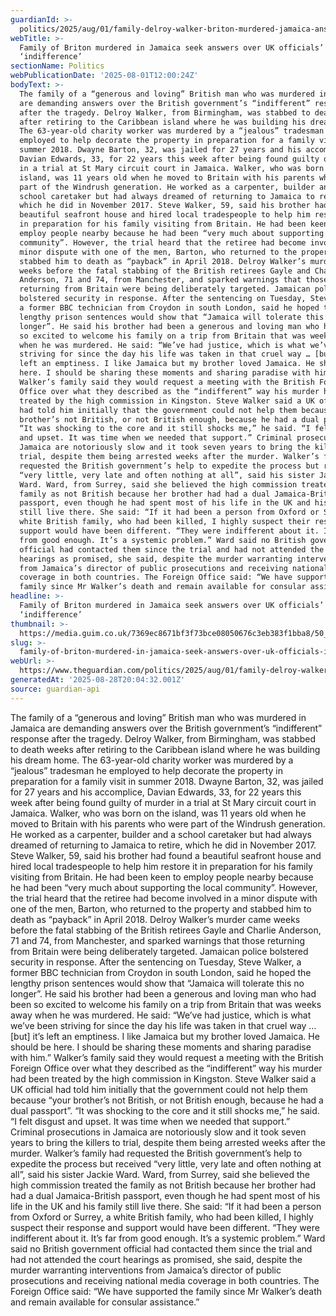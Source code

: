```yaml
---
guardianId: >-
  politics/2025/aug/01/family-delroy-walker-briton-murdered-jamaica-answers-uk-indifference
webTitle: >-
  Family of Briton murdered in Jamaica seek answers over UK officials’
  ‘indifference’
sectionName: Politics
webPublicationDate: '2025-08-01T12:00:24Z'
bodyText: >-
  The family of a “generous and loving” British man who was murdered in Jamaica
  are demanding answers over the British government’s “indifferent” response
  after the tragedy. Delroy Walker, from Birmingham, was stabbed to death weeks
  after retiring to the Caribbean island where he was building his dream home.
  The 63-year-old charity worker was murdered by a “jealous” tradesman he
  employed to help decorate the property in preparation for a family visit in
  summer 2018. Dwayne Barton, 32, was jailed for 27 years and his accomplice,
  Davian Edwards, 33, for 22 years this week after being found guilty of murder
  in a trial at St Mary circuit court in Jamaica. Walker, who was born on the
  island, was 11 years old when he moved to Britain with his parents who were
  part of the Windrush generation. He worked as a carpenter, builder and a
  school caretaker but had always dreamed of returning to Jamaica to retire,
  which he did in November 2017. Steve Walker, 59, said his brother had found a
  beautiful seafront house and hired local tradespeople to help him restore it
  in preparation for his family visiting from Britain. He had been keen to
  employ people nearby because he had been “very much about supporting the local
  community”. However, the trial heard that the retiree had become involved in a
  minor dispute with one of the men, Barton, who returned to the property and
  stabbed him to death as “payback” in April 2018. Delroy Walker’s murder came
  weeks before the fatal stabbing of the British retirees Gayle and Charlie
  Anderson, 71 and 74, from Manchester, and sparked warnings that those
  returning from Britain were being deliberately targeted. Jamaican police
  bolstered security in response. After the sentencing on Tuesday, Steve Walker,
  a former BBC technician from Croydon in south London, said he hoped the
  lengthy prison sentences would show that “Jamaica will tolerate this no
  longer”. He said his brother had been a generous and loving man who had been
  so excited to welcome his family on a trip from Britain that was weeks away
  when he was murdered. He said: “We’ve had justice, which is what we’ve been
  striving for since the day his life was taken in that cruel way … [but] it’s
  left an emptiness. I like Jamaica but my brother loved Jamaica. He should be
  here. I should be sharing these moments and sharing paradise with him.”
  Walker’s family said they would request a meeting with the British Foreign
  Office over what they described as the “indifferent” way his murder had been
  treated by the high commission in Kingston. Steve Walker said a UK official
  had told him initially that the government could not help them because “your
  brother’s not British, or not British enough, because he had a dual passport”.
  “It was shocking to the core and it still shocks me,” he said. “I felt disgust
  and upset. It was time when we needed that support.” Criminal prosecutions in
  Jamaica are notoriously slow and it took seven years to bring the killers to
  trial, despite them being arrested weeks after the murder. Walker’s family had
  requested the British government’s help to expedite the process but received
  “very little, very late and often nothing at all”, said his sister Jackie
  Ward. Ward, from Surrey, said she believed the high commission treated the
  family as not British because her brother had had a dual Jamaica-British
  passport, even though he had spent most of his life in the UK and his family
  still live there. She said: “If it had been a person from Oxford or Surrey, a
  white British family, who had been killed, I highly suspect their response and
  support would have been different. “They were indifferent about it. It’s far
  from good enough. It’s a systemic problem.” Ward said no British government
  official had contacted them since the trial and had not attended the court
  hearings as promised, she said, despite the murder warranting interventions
  from Jamaica’s director of public prosecutions and receiving national media
  coverage in both countries. The Foreign Office said: “We have supported the
  family since Mr Walker’s death and remain available for consular assistance.”
headline: >-
  Family of Briton murdered in Jamaica seek answers over UK officials’
  ‘indifference’
thumbnail: >-
  https://media.guim.co.uk/7369ec8671bf3f73bce08050676c3eb383f1bba8/50_21_721_577/500.jpg
slug: >-
  family-of-briton-murdered-in-jamaica-seek-answers-over-uk-officials-indifference
webUrl: >-
  https://www.theguardian.com/politics/2025/aug/01/family-delroy-walker-briton-murdered-jamaica-answers-uk-indifference
generatedAt: '2025-08-28T20:04:32.001Z'
source: guardian-api
---
```

The family of a “generous and loving” British man who was murdered in Jamaica are demanding answers over the British government’s “indifferent” response after the tragedy. Delroy Walker, from Birmingham, was stabbed to death weeks after retiring to the Caribbean island where he was building his dream home. The 63-year-old charity worker was murdered by a “jealous” tradesman he employed to help decorate the property in preparation for a family visit in summer 2018. Dwayne Barton, 32, was jailed for 27 years and his accomplice, Davian Edwards, 33, for 22 years this week after being found guilty of murder in a trial at St Mary circuit court in Jamaica. Walker, who was born on the island, was 11 years old when he moved to Britain with his parents who were part of the Windrush generation. He worked as a carpenter, builder and a school caretaker but had always dreamed of returning to Jamaica to retire, which he did in November 2017. Steve Walker, 59, said his brother had found a beautiful seafront house and hired local tradespeople to help him restore it in preparation for his family visiting from Britain. He had been keen to employ people nearby because he had been “very much about supporting the local community”. However, the trial heard that the retiree had become involved in a minor dispute with one of the men, Barton, who returned to the property and stabbed him to death as “payback” in April 2018. Delroy Walker’s murder came weeks before the fatal stabbing of the British retirees Gayle and Charlie Anderson, 71 and 74, from Manchester, and sparked warnings that those returning from Britain were being deliberately targeted. Jamaican police bolstered security in response. After the sentencing on Tuesday, Steve Walker, a former BBC technician from Croydon in south London, said he hoped the lengthy prison sentences would show that “Jamaica will tolerate this no longer”. He said his brother had been a generous and loving man who had been so excited to welcome his family on a trip from Britain that was weeks away when he was murdered. He said: “We’ve had justice, which is what we’ve been striving for since the day his life was taken in that cruel way … [but] it’s left an emptiness. I like Jamaica but my brother loved Jamaica. He should be here. I should be sharing these moments and sharing paradise with him.” Walker’s family said they would request a meeting with the British Foreign Office over what they described as the “indifferent” way his murder had been treated by the high commission in Kingston. Steve Walker said a UK official had told him initially that the government could not help them because “your brother’s not British, or not British enough, because he had a dual passport”. “It was shocking to the core and it still shocks me,” he said. “I felt disgust and upset. It was time when we needed that support.” Criminal prosecutions in Jamaica are notoriously slow and it took seven years to bring the killers to trial, despite them being arrested weeks after the murder. Walker’s family had requested the British government’s help to expedite the process but received “very little, very late and often nothing at all”, said his sister Jackie Ward. Ward, from Surrey, said she believed the high commission treated the family as not British because her brother had had a dual Jamaica-British passport, even though he had spent most of his life in the UK and his family still live there. She said: “If it had been a person from Oxford or Surrey, a white British family, who had been killed, I highly suspect their response and support would have been different. “They were indifferent about it. It’s far from good enough. It’s a systemic problem.” Ward said no British government official had contacted them since the trial and had not attended the court hearings as promised, she said, despite the murder warranting interventions from Jamaica’s director of public prosecutions and receiving national media coverage in both countries. The Foreign Office said: “We have supported the family since Mr Walker’s death and remain available for consular assistance.”
